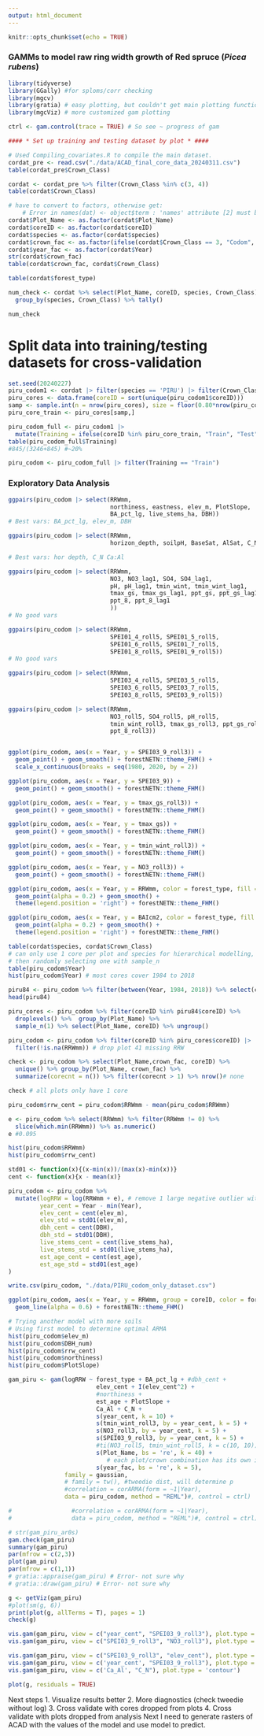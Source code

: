 ```yaml
---
output: html_document
---
```


```r
knitr::opts_chunk$set(echo = TRUE)
```

### GAMMs to model raw ring width growth of Red spruce (<i>Picea rubens</i>)
```r
library(tidyverse)
library(GGally) #for sploms/corr checking
library(mgcv)
library(gratia) # easy plotting, but couldn't get main plotting functions to work 
library(mgcViz) # more customized gam plotting

ctrl <- gam.control(trace = TRUE) # So see ~ progress of gam

#### * Set up training and testing dataset by plot * ####

# Used Compiling_covariates.R to compile the main dataset.
cordat_pre <- read.csv("./data/ACAD_final_core_data_20240311.csv") 
table(cordat_pre$Crown_Class)

cordat <- cordat_pre %>% filter(Crown_Class %in% c(3, 4)) 
table(cordat$Crown_Class)

# have to convert to factors, otherwise get:
    # Error in names(dat) <- object$term : 'names' attribute [2] must be the same length as the vector [0]
cordat$Plot_Name <- as.factor(cordat$Plot_Name)
cordat$coreID <- as.factor(cordat$coreID)
cordat$species <- as.factor(cordat$species)
cordat$crown_fac <- as.factor(ifelse(cordat$Crown_Class == 3, "Codom", "Inter"))
cordat$year_fac <- as.factor(cordat$Year)
str(cordat$crown_fac)
table(cordat$crown_fac, cordat$Crown_Class)

table(cordat$forest_type)

num_check <- cordat %>% select(Plot_Name, coreID, species, Crown_Class) %>% unique() %>% 
  group_by(species, Crown_Class) %>% tally()

num_check

```

# Split data into training/testing datasets for cross-validation
```r
set.seed(20240227)
piru_codom1 <- cordat |> filter(species == 'PIRU') |> filter(Crown_Class == 3)
piru_cores <- data.frame(coreID = sort(unique(piru_codom1$coreID)))
samp <- sample.int(n = nrow(piru_cores), size = floor(0.80*nrow(piru_cores)), replace = F)
piru_core_train <- piru_cores[samp,]

piru_codom_full <- piru_codom1 |> 
  mutate(Training = ifelse(coreID %in% piru_core_train, "Train", "Test")) 
table(piru_codom_full$Training)
#845/(3246+845) #~20%

piru_codom <- piru_codom_full |> filter(Training == "Train")

```
### Exploratory Data Analysis
```r
ggpairs(piru_codom |> select(RRWmm,
                             northiness, eastness, elev_m, PlotSlope, 
                             BA_pct_lg, live_stems_ha, DBH))
# Best vars: BA_pct_lg, elev_m, DBH

ggpairs(piru_codom |> select(RRWmm, 
                             horizon_depth, soilpH, BaseSat, AlSat, C_N, Ca_Al))

# Best vars: hor depth, C_N Ca:Al

ggpairs(piru_codom |> select(RRWmm, 
                             NO3, NO3_lag1, SO4, SO4_lag1,
                             pH, pH_lag1, tmin_wint, tmin_wint_lag1, 
                             tmax_gs, tmax_gs_lag1, ppt_gs, ppt_gs_lag1,
                             ppt_8, ppt_8_lag1
                             ))
# No good vars

ggpairs(piru_codom |> select(RRWmm,
                             SPEI01_4_roll5, SPEI01_5_roll5,
                             SPEI01_6_roll5, SPEI01_7_roll5,
                             SPEI01_8_roll5, SPEI01_9_roll5))
# No good vars

ggpairs(piru_codom |> select(RRWmm,
                             SPEI03_4_roll5, SPEI03_5_roll5,
                             SPEI03_6_roll5, SPEI03_7_roll5,
                             SPEI03_8_roll5, SPEI03_9_roll5))

ggpairs(piru_codom |> select(RRWmm, 
                             NO3_roll5, SO4_roll5, pH_roll5, 
                             tmin_wint_roll3, tmax_gs_roll3, ppt_gs_roll3, 
                             ppt_8_roll3))


ggplot(piru_codom, aes(x = Year, y = SPEI03_9_roll3)) +
  geom_point() + geom_smooth() + forestNETN::theme_FHM() + 
  scale_x_continuous(breaks = seq(1980, 2020, by = 2))

ggplot(piru_codom, aes(x = Year, y = SPEI03_9)) +
  geom_point() + geom_smooth() + forestNETN::theme_FHM()

ggplot(piru_codom, aes(x = Year, y = tmax_gs_roll3)) +
  geom_point() + geom_smooth() + forestNETN::theme_FHM()

ggplot(piru_codom, aes(x = Year, y = tmax_gs)) +
  geom_point() + geom_smooth() + forestNETN::theme_FHM()

ggplot(piru_codom, aes(x = Year, y = tmin_wint_roll3)) +
  geom_point() + geom_smooth() + forestNETN::theme_FHM()

ggplot(piru_codom, aes(x = Year, y = NO3_roll3)) +
  geom_point() + geom_smooth() + forestNETN::theme_FHM()

ggplot(piru_codom, aes(x = Year, y = RRWmm, color = forest_type, fill = forest_type)) + 
  geom_point(alpha = 0.2) + geom_smooth() +
  theme(legend.position = 'right') + forestNETN::theme_FHM()

ggplot(piru_codom, aes(x = Year, y = BAIcm2, color = forest_type, fill = forest_type)) + 
  geom_point(alpha = 0.2) + geom_smooth() +
  theme(legend.position = 'right') + forestNETN::theme_FHM()

```


```r
table(cordat$species, cordat$Crown_Class) 
# can only use 1 core per plot and species for hierarchical modelling, so dropping any cores younger than 1984 (acid dep) 
# then randomly selecting one with sample_n
table(piru_codom$Year)
hist(piru_codom$Year) # most cores cover 1984 to 2018

piru84 <- piru_codom %>% filter(between(Year, 1984, 2018)) %>% select(coreID) %>% unique()
head(piru84)

piru_cores <- piru_codom %>% filter(coreID %in% piru84$coreID) %>% 
  droplevels() %>%  group_by(Plot_Name) %>% 
  sample_n(1) %>% select(Plot_Name, coreID) %>% ungroup() 

piru_codom <- piru_codom %>% filter(coreID %in% piru_cores$coreID) |> 
  filter(!is.na(RRWmm)) # drop plot 41 missing RRW

check <- piru_codom %>% select(Plot_Name,crown_fac, coreID) %>% 
  unique() %>% group_by(Plot_Name, crown_fac) %>% 
  summarize(corecnt = n()) %>% filter(corecnt > 1) %>% nrow()# none

check # all plots only have 1 core

piru_codom$rrw_cent = piru_codom$RRWmm - mean(piru_codom$RRWmm)

e <- piru_codom %>% select(RRWmm) %>% filter(RRWmm != 0) %>% 
  slice(which.min(RRWmm)) %>% as.numeric()
e #0.095

hist(piru_codom$RRWmm)
hist(piru_codom$rrw_cent)

std01 <- function(x){(x-min(x))/(max(x)-min(x))}
cent <- function(x){x - mean(x)}

piru_codom <- piru_codom %>% 
  mutate(logRRW = log(RRWmm + e), # remove 1 large negative outlier with log
         year_cent = Year - min(Year),
         elev_cent = cent(elev_m),
         elev_std = std01(elev_m),
         dbh_cent = cent(DBH),
         dbh_std = std01(DBH),
         live_stems_cent = cent(live_stems_ha),
         live_stems_std = std01(live_stems_ha),
         est_age_cent = cent(est_age),
         est_age_std = std01(est_age)
)

write.csv(piru_codom, "./data/PIRU_codom_only_dataset.csv")

ggplot(piru_codom, aes(x = Year, y = RRWmm, group = coreID, color = forest_type)) +
  geom_line(alpha = 0.6) + forestNETN::theme_FHM()

# Trying another model with more soils
# Using first model to determine optimal ARMA
hist(piru_codom$elev_m)
hist(piru_codom$DBH_num)
hist(piru_codom$rrw_cent)
hist(piru_codom$northiness)
hist(piru_codom$PlotSlope)

gam_piru <- gam(logRRW ~ forest_type + BA_pct_lg + #dbh_cent + 
                         elev_cent + I(elev_cent^2) + 
                         #northiness + 
                         est_age + PlotSlope +
                         Ca_Al + C_N +
                         s(year_cent, k = 10) + 
                         s(tmin_wint_roll3, by = year_cent, k = 5) +
                         s(NO3_roll3, by = year_cent, k = 5) +
                         s(SPEI03_9_roll3, by = year_cent, k = 5) +
                         #ti(NO3_roll5, tmin_wint_roll5, k = c(10, 10)) +
                         s(Plot_Name, bs = 're', k = 40) +   
                            # each plot/crown combination has its own intercept
                         s(year_fac, bs = 're', k = 5),
                family = gaussian, 
                # family = tw(), #tweedie dist, will determine p 
                #correlation = corARMA(form = ~1|Year),
                data = piru_codom, method = "REML")#, control = ctrl)

#                 #correlation = corARMA(form = ~1|Year),
#                 data = piru_codom, method = "REML")#, control = ctrl)

# str(gam_piru_ar0s)
gam.check(gam_piru)
summary(gam_piru)
par(mfrow = c(2,3))
plot(gam_piru)
par(mfrow = c(1,1))
# gratia::appraise(gam_piru) # Error- not sure why
# gratia::draw(gam_piru) # Error- not sure why

g <- getViz(gam_piru)
#plot(sm(g, 6))
print(plot(g, allTerms = T), pages = 1)
check(g)

vis.gam(gam_piru, view = c("year_cent", "SPEI03_9_roll3"), plot.type = "contour", color = 'topo')
vis.gam(gam_piru, view = c("SPEI03_9_roll3", "NO3_roll3"), plot.type = "contour", color = 'topo')

vis.gam(gam_piru, view = c("SPEI03_9_roll3", "elev_cent"), plot.type = 'contour')
vis.gam(gam_piru, view = c('year_cent', "SPEI03_9_roll3"), plot.type = 'contour') # drought severity has increased over time
vis.gam(gam_piru, view = c('Ca_Al', "C_N"), plot.type = 'contour')

plot(g, residuals = TRUE)

```

Next steps
1. Visualize results better
2. More diagnostics (check tweedie without log)
3. Cross validate with cores dropped from plots
4. Cross validate with plots dropped from analysis
Next I need to generate rasters of ACAD with the values of the model and use model to predict.